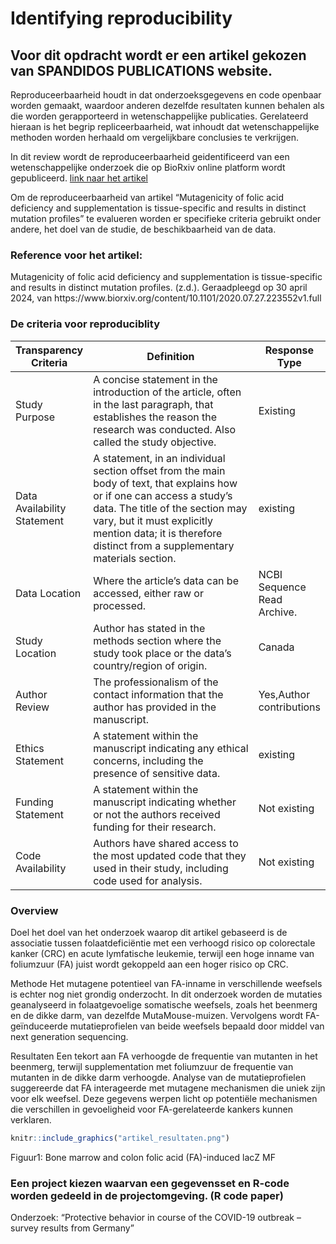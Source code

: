#  Identifying reproducibility
## Voor dit opdracht wordt er een artikel gekozen van SPANDIDOS PUBLICATIONS website.

Reproduceerbaarheid houdt in dat onderzoeksgegevens en code openbaar worden gemaakt, waardoor anderen dezelfde resultaten kunnen behalen als die worden gerapporteerd in wetenschappelijke publicaties. Gerelateerd hieraan is het begrip repliceerbaarheid, wat inhoudt dat wetenschappelijke methoden worden herhaald om vergelijkbare conclusies te verkrijgen.


In dit review wordt de reproduceerbaarheid geidentificeerd van een wetenschappelijke onderzoek die op BioRxiv online platform wordt gepubliceerd.
[link naar het artikel](https://www.biorxiv.org/content/10.1101/2020.07.27.223552v1.full)

Om de reproduceerbaarheid van artikel "Mutagenicity of folic acid deficiency and supplementation is tissue-specific and results in distinct mutation profiles" te evalueren worden er specifieke criteria gebruikt onder andere, het doel van de studie, de beschikbaarheid van de data. 

### Reference voor het artikel:
Mutagenicity of folic acid deficiency and supplementation is tissue-specific and results in distinct mutation profiles. (z.d.). Geraadpleegd op 30 april 2024, van https://www.biorxiv.org/content/10.1101/2020.07.27.223552v1.full

### De criteria voor reproduciblity 
| Transparency Criteria| Definition       | Response Type|
|---------|-------------------------------|----------|
|Study Purpose |A concise statement in the introduction of the article, often in the last paragraph, that establishes the reason the research was conducted. Also called the study objective.| Existing| 
|Data Availability Statement | A statement, in an individual section offset from the main body of text, that explains how or if one can access a study’s data. The title of the section may vary, but it must explicitly mention data; it is therefore distinct from a supplementary materials section.| existing|
|Data Location | Where the article’s data can be accessed, either raw or processed.| NCBI Sequence Read Archive.|
|Study Location| Author has stated in the methods section where the study took place or the data’s country/region of origin.| Canada|
|Author Review| The professionalism of the contact information that the author has provided in the manuscript.|Yes,Author contributions|
|Ethics Statement | A statement within the manuscript indicating any ethical concerns, including the presence of sensitive data.|existing|
|Funding Statement| A statement within the manuscript indicating whether or not the authors received funding for their research.|Not existing|
Code Availability | Authors have shared access to the most updated code that they used in their study, including code used for analysis. |Not existing|


### Overview
Doel
het doel van het onderzoek waarop dit artikel gebaseerd is de associatie tussen folaatdeficiëntie met een verhoogd risico op colorectale kanker (CRC) en acute lymfatische leukemie, terwijl een hoge inname van foliumzuur (FA) juist wordt gekoppeld aan een hoger risico op CRC.

Methode
Het mutagene potentieel van FA-inname in verschillende weefsels is echter nog niet grondig onderzocht. In dit onderzoek worden de mutaties geanalyseerd in folaatgevoelige somatische weefsels, zoals het beenmerg en de dikke darm, van dezelfde MutaMouse-muizen. Vervolgens wordt  FA-geïnduceerde mutatieprofielen van beide weefsels bepaald door middel van next generation sequencing.


Resultaten
Een tekort aan FA verhoogde de frequentie van mutanten in het beenmerg, terwijl supplementation met foliumzuur de frequentie van mutanten in de dikke darm verhoogde. Analyse van de mutatieprofielen suggereerde dat FA interageerde met mutagene mechanismen die uniek zijn voor elk weefsel. Deze gegevens werpen licht op potentiële mechanismen die verschillen in gevoeligheid voor FA-gerelateerde kankers kunnen verklaren.

```r
knitr::include_graphics("artikel_resultaten.png")
```
Figuur1: Bone marrow and colon folic acid (FA)-induced lacZ MF


### Een project kiezen waarvan een gegevensset en R-code worden gedeeld in de projectomgeving. (R code paper)
Onderzoek: "Protective behavior in course of the COVID-19 outbreak – survey results from Germany"





